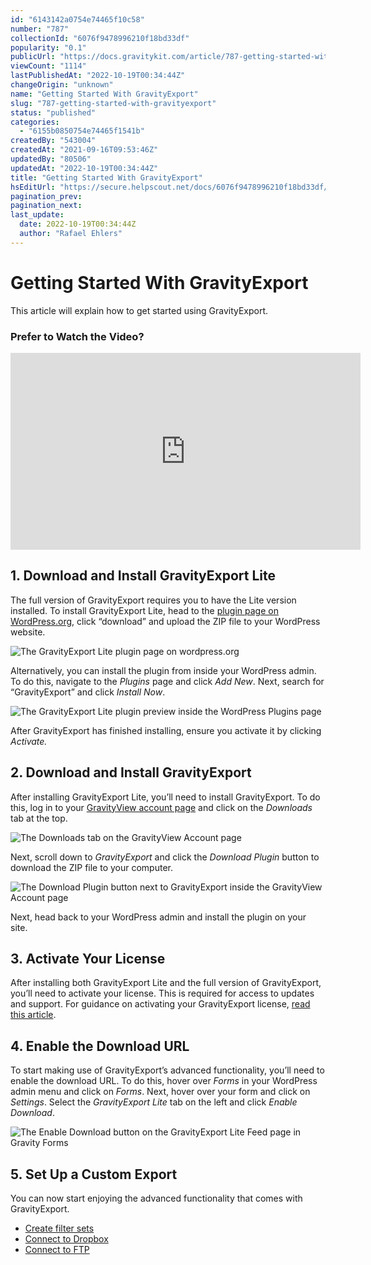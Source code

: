 ```yaml
---
id: "6143142a0754e74465f10c58"
number: "787"
collectionId: "6076f9478996210f18bd33df"
popularity: "0.1"
publicUrl: "https://docs.gravitykit.com/article/787-getting-started-with-gravityexport"
viewCount: "1114"
lastPublishedAt: "2022-10-19T00:34:44Z"
changeOrigin: "unknown"
name: "Getting Started With GravityExport"
slug: "787-getting-started-with-gravityexport"
status: "published"
categories: 
  - "6155b0850754e74465f1541b"
createdBy: "543004"
createdAt: "2021-09-16T09:53:46Z"
updatedBy: "80506"
updatedAt: "2022-10-19T00:34:44Z"
title: "Getting Started With GravityExport"
hsEditUrl: "https://secure.helpscout.net/docs/6076f9478996210f18bd33df/article/6143142a0754e74465f10c58"
pagination_prev: 
pagination_next: 
last_update:
  date: 2022-10-19T00:34:44Z
  author: "Rafael Ehlers"
---
```


# Getting Started With GravityExport

This article will explain how to get started using GravityExport.

### Prefer to Watch the Video?

<iframe allow="accelerometer; autoplay; clipboard-write; encrypted-media; gyroscope; picture-in-picture" allowfullscreen="" frameborder="0" height="315" src="https://www.youtube.com/embed/mvy-ua4y8aU" title="YouTube video player" width="560"></iframe>

## 1. Download and Install GravityExport Lite

The full version of GravityExport requires you to have the Lite version installed. To install GravityExport Lite, head to the [plugin page on WordPress.org](https://wordpress.org/plugins/gf-entries-in-excel/), click “download” and upload the ZIP file to your WordPress website.

![The GravityExport Lite plugin page on wordpress.org](https://s3.amazonaws.com/helpscout.net/docs/assets/54c58489e4b051242988532c/images/614314a812c07c18afdd48dd/file-8ft78tTsIJ.jpg)

Alternatively, you can install the plugin from inside your WordPress admin. To do this, navigate to the *Plugins* page and click *Add New*. Next, search for “GravityExport” and click *Install Now*.

![The GravityExport Lite plugin preview inside the WordPress Plugins page](https://s3.amazonaws.com/helpscout.net/docs/assets/54c58489e4b051242988532c/images/614314b700c03d67207578cf/file-VlPnKHVzed.png)

After GravityExport has finished installing, ensure you activate it by clicking *Activate.*

## 2. Download and Install GravityExport

After installing GravityExport Lite, you’ll need to install GravityExport. To do this, log in to your [GravityView account page](https://www.gravitykit.com/account/) and click on the *Downloads* tab at the top.

![The Downloads tab on the GravityView Account page](https://s3.amazonaws.com/helpscout.net/docs/assets/54c58489e4b051242988532c/images/614314c00332cb5b9e9aaff5/file-1tggmhFlmh.png)

Next, scroll down to *GravityExport* and click the *Download Plugin* button to download the ZIP file to your computer.

![The Download Plugin button next to GravityExport inside the GravityView Account page](https://s3.amazonaws.com/helpscout.net/docs/assets/54c58489e4b051242988532c/images/614314c80332cb5b9e9aaff6/file-7SQiKyet1W.png)

Next, head back to your WordPress admin and install the plugin on your site.

## 3. Activate Your License

After installing both GravityExport Lite and the full version of GravityExport, you’ll need to activate your license. This is required for access to updates and support. For guidance on activating your GravityExport license, [read this article](https://docs.gravitykit.com/article/784-gravityexport-activating-your-license).

## 4. Enable the Download URL

To start making use of GravityExport’s advanced functionality, you’ll need to enable the download URL. To do this, hover over *Forms* in your WordPress admin menu and click on *Forms*. Next, hover over your form and click on *Settings*. Select the *GravityExport Lite* tab on the left and click *Enable Download*.

![The Enable Download button on the GravityExport Lite Feed page in Gravity Forms](https://s3.amazonaws.com/helpscout.net/docs/assets/54c58489e4b051242988532c/images/614314d82b380503dfdf1b31/file-FC71oUJW0d.jpg)

## 5. Set Up a Custom Export

You can now start enjoying the advanced functionality that comes with GravityExport.

- [Create filter sets](https://docs.gravitykit.com/article/781-creating-filter-sets-in-gravityexport)
- [Connect to Dropbox](https://docs.gravitykit.com/article/778-connecting-dropbox-to-gravityexport)
- [Connect to FTP](https://docs.gravitykit.com/article/782-connecting-ftp-to-gravityexport)